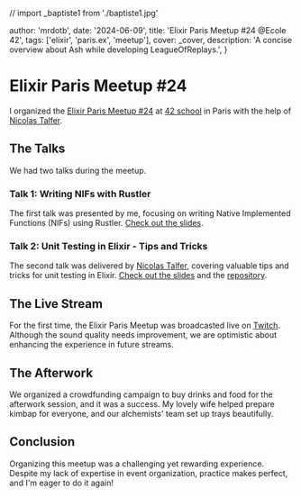 
// import _baptiste1 from './baptiste1.jpg'

  author: 'mrdotb',
  date: '2024-06-09',
  title: 'Elixir Paris Meetup #24 @Ecole 42',
  tags: ['elixir', 'paris.ex', 'meetup'],
  cover: _cover,
  description: 'A concise overview about Ash while developing LeagueOfReplays.',
}


# Elixir Paris Meetup #24

I organized the [Elixir Paris Meetup #24](https://www.meetup.com/fr-FR/elixir/events/301199042/) at [42 school](https://42.fr/) in Paris with the help of [Nicolas Talfer](https://www.linkedin.com/in/nicolas-talfer/).

## The Talks

We had two talks during the meetup.

### Talk 1: Writing NIFs with Rustler

The first talk was presented by me, focusing on writing Native Implemented Functions (NIFs) using Rustler.
[Check out the slides](https://docs.google.com/presentation/d/1Im8or5OhHH39IdxR7TtDUOFCTpm4MH5xvA-Vo8hisik/edit?usp=sharing).

<SingleLightbox src={_baptiste2} alt="Baptiste presenting the slides" />

### Talk 2: Unit Testing in Elixir - Tips and Tricks

The second talk was delivered by [Nicolas Talfer](https://www.linkedin.com/in/nicolas-talfer/), covering valuable tips and tricks for unit testing in Elixir.
[Check out the slides](/posts/elixir-paris-meetup-24-ecole-42/slide-unit-testing.pdf) and the [repository](https://github.com/nicolas-talfer/ljdc/).

## The Live Stream

For the first time, the Elixir Paris Meetup was broadcasted live on [Twitch](https://www.twitch.tv/videos/2165182272). Although the sound quality needs improvement, we are optimistic about enhancing the experience in future streams.

## The Afterwork

We organized a crowdfunding campaign to buy drinks and food for the afterwork session, and it was a success. My lovely wife helped prepare kimbap for everyone, and our alchemists' team set up trays beautifully.

<SingleLightbox src={_dressing} alt="The afterwork" />

## Conclusion

Organizing this meetup was a challenging yet rewarding experience. Despite my lack of expertise in event organization, practice makes perfect, and I'm eager to do it again!
